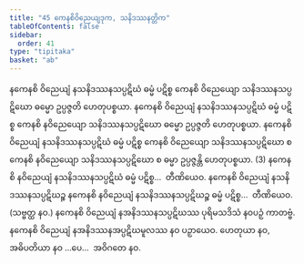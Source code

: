 ```yaml
---
title: "45 ကေနစိဝိညေယျဒုက, သနိဒဿနတ္တိက"
tableOfContents: false
sidebar:
  order: 41
type: "tipitaka"
basket: "ab"
---
```



<DynamicBreadcrumb />

<Division number="93">

<Paragraph number="240">
နကေနစိ ဝိညေယျံ နသနိဒဿနသပ္ပဋိဃံ ဓမ္မံ ပဋိစ္စ ကေနစိ ဝိညေယျော သနိဒဿနသပ္ပဋိဃော ဓမ္မော ဥပ္ပဇ္ဇတိ ဟေတုပစ္စယာ. နကေနစိ ဝိညေယျံ နသနိဒဿနသပ္ပဋိဃံ ဓမ္မံ ပဋိစ္စ ကေနစိ နဝိညေယျော သနိဒဿနသပ္ပဋိဃော ဓမ္မော ဥပ္ပဇ္ဇတိ ဟေတုပစ္စယာ. နကေနစိ ဝိညေယျံ နသနိဒဿနသပ္ပဋိဃံ ဓမ္မံ ပဋိစ္စ ကေနစိ ဝိညေယျော သနိဒဿနသပ္ပဋိဃော စ ကေနစိ နဝိညေယျော သနိဒဿနသပ္ပဋိဃော စ ဓမ္မာ ဥပ္ပဇ္ဇန္တိ ဟေတုပစ္စယာ. (3)
</Paragraph>

<Paragraph number="241">
နကေနစိ နဝိညေယျံ နသနိဒဿနသပ္ပဋိဃံ ဓမ္မံ ပဋိစ္စ…  တီဏိယေဝ.
</Paragraph>

<Paragraph number="242">
နကေနစိ ဝိညေယျံ နသနိဒဿနသပ္ပဋိဃဉ္စ နကေနစိ နဝိညေယျံ နသနိဒဿနသပ္ပဋိဃဉ္စ ဓမ္မံ ပဋိစ္စ…  တီဏိယေဝ. (သဗ္ဗတ္ထ နဝ.)
</Paragraph>

<Paragraph number="243">
နကေနစိ ဝိညေယျံ နအနိဒဿနသပ္ပဋိဃဿ ပုရိမသဒိသံ နဝပဉှံ ကာတဗ္ဗံ. နကေနစိ ဝိညေယျံ နအနိဒဿနအပ္ပဋိဃမူလဿ နဝ ပဉှာယေဝ.
</Paragraph>

<Paragraph number="244">
ဟေတုယာ နဝ, အဓိပတိယာ နဝ …ပေ…  အဝိဂတေ နဝ.
</Paragraph>
</Division>